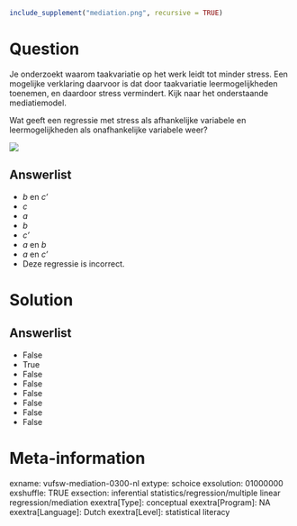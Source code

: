 ```r
include_supplement("mediation.png", recursive = TRUE)
```

Question
========
Je onderzoekt waarom taakvariatie op het werk leidt tot minder stress.
Een mogelijke verklaring daarvoor is dat door taakvariatie
leermogelijkheden toenemen, en daardoor stress vermindert. Kijk naar het
onderstaande mediatiemodel.  
  
Wat geeft een regressie met stress als afhankelijke variabele en
leermogelijkheden als onafhankelijke variabele weer?  
  
  
![](mediation.png)

Answerlist
----------
* *b* en *c'*
* *c*
* *a*
* *b*
* *c'*
* *a* en *b*
* *a* en *c'*
* Deze regressie is incorrect.

Solution
========










Answerlist
----------
* False
* True
* False
* False
* False
* False
* False
* False

Meta-information
================
exname: vufsw-mediation-0300-nl
extype: schoice
exsolution: 01000000
exshuffle: TRUE
exsection: inferential statistics/regression/multiple linear regression/mediation
exextra[Type]: conceptual
exextra[Program]: NA
exextra[Language]: Dutch
exextra[Level]: statistical literacy

